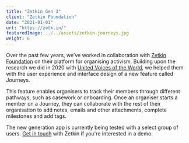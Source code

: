 ```yaml
---
title: "Zetkin Gen 3"
client: "Zetkin Foundation"
date: "2021-01-01"
url: "https://zetk.in/"
featuredImage: ../../assets/zetkin-journeys.jpg
weight: 6
---
```


Over the past few years, we’ve worked in collaboration with [Zetkin Foundation](https://zetk.in/) on their platform for organising activism. Building upon the research we did in 2020 with [United Voices of the World](https://www.uvwunion.org.uk/en/), we helped them with the user experience and interface design of a new feature called Journeys.

This feature enables organisers to track their members through different pathways, such as casework or onboarding. Once an organiser starts a member on a Journey, they can collaborate with the rest of their organisation to add notes, emails and other attachments, complete milestones and add tags.

The new generation app is currently being tested with a select group of users. [Get in touch](https://zetkin.org/en/contact) with Zetkin if you're interested in a demo.

